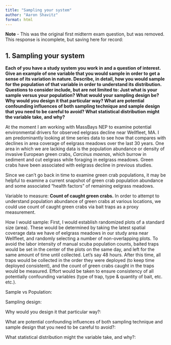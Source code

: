 ```yaml
---
title: "Sampling your system"
author: "Aaron Shavitz"
format: html
---
```

**Note** - This was the original first midterm exam question, but was removed. This response is incomplete, but saving here for record:  

## 1. Sampling your system
**Each of you have a study system you work in and a question of interest. Give an example of one variable that you would sample in order to get a sense of its variation in nature. Describe, in detail, how you would sample for the population of that variable in order to understand its distribution. Questions to consider include, but are not limited to: Just what is your sample versus your population? What would your sampling design be? Why would you design it that particular way? What are potential confounding influences of both sampling technique and sample design that you need to be careful to avoid? What statistical distribution might the variable take, and why?**  

At the moment I am working with MassBays NEP to examine potential environmental drivers for observed eelgrass decline near Wellfleet, MA. I am predominantly looking at time series data to see how that compares with declines in area coverage of eelgrass meadows over the last 30 years. One area in which we are lacking data is the population abundance or density of invasive European green crabs, *Carcinus maenas*, which burrow in sediment and cut eelgrass while foraging in eelgrass meadows. Green crabs have been associated with eelgrass decline in previous studies.  

Since we can't go back in time to examine green crab populations, it may be helpful to examine a current snapshot of green crab population abundance and some associated "health factors" of remaining eelgrass meadows. 

Variable to measure: **Count of caught green crabs.** In order to attempt to understand population abundance of green crabs at various locations, we could use count of caught green crabs via bait traps as a proxy measurement.  

How I would sample: First, I would establish randomized plots of a standard size (area). These would be determined by taking the latest spatial coverage data we have of eelgrass meadows in our study area near Wellfleet, and randomly selecting a number of non-overlapping plots. To avoid the labor intensity of manual scuba population counts, baited traps would be set in the center of the plots on the same day, and left for the same amount of time until collected. Let's say 48 hours. After this time, all traps would be collected in the order they were deployed (to keep time deployed consistent), and the count of green crabs caught in the traps would be measured. Effort would be taken to ensure consistency of all potentially confounding variables (type of trap, type & quantity of bait, etc. etc.). 

Sample vs Population: 

Sampling design: 

Why would you design it that particular way?:

What are potential confounding influences of both sampling technique and sample design that you need to be careful to avoid?:

What statistical distribution might the variable take, and why?: 




